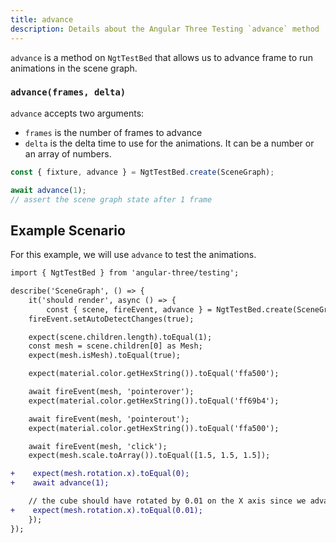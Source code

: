 ```yaml
---
title: advance
description: Details about the Angular Three Testing `advance` method
---
```


`advance` is a method on `NgtTestBed` that allows us to advance frame to run animations in the scene graph.

### `advance(frames, delta)`

`advance` accepts two arguments:

- `frames` is the number of frames to advance
- `delta` is the delta time to use for the animations. It can be a number or an array of numbers.

```ts
const { fixture, advance } = NgtTestBed.create(SceneGraph);

await advance(1);
// assert the scene graph state after 1 frame
```

## Example Scenario

For this example, we will use `advance` to test the animations.

```diff lang="ts"
import { NgtTestBed } from 'angular-three/testing';

describe('SceneGraph', () => {
	it('should render', async () => {
		const { scene, fireEvent, advance } = NgtTestBed.create(SceneGraph);
    fireEvent.setAutoDetectChanges(true);

    expect(scene.children.length).toEqual(1);
    const mesh = scene.children[0] as Mesh;
    expect(mesh.isMesh).toEqual(true);

    expect(material.color.getHexString()).toEqual('ffa500');

    await fireEvent(mesh, 'pointerover');
    expect(material.color.getHexString()).toEqual('ff69b4');

    await fireEvent(mesh, 'pointerout');
    expect(material.color.getHexString()).toEqual('ffa500');

    await fireEvent(mesh, 'click');
    expect(mesh.scale.toArray()).toEqual([1.5, 1.5, 1.5]);

+    expect(mesh.rotation.x).toEqual(0);
+    await advance(1);

    // the cube should have rotated by 0.01 on the X axis since we advanced 1 frame
+    expect(mesh.rotation.x).toEqual(0.01);
	});
});
```
